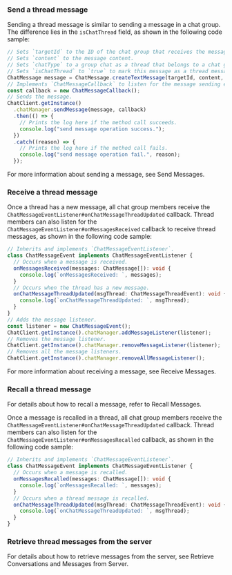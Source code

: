 <PlatformWrapper platform="react-native">

### Send a thread message

Sending a thread message is similar to sending a message in a chat group. The difference lies in the `isChatThread` field, as shown in the following code sample:

```typescript
// Sets `targetId` to the ID of the chat group that receives the message.
// Sets `content` to the message content.
// Sets `chatType` to a group chat as a thread that belongs to a chat group.
// Sets `isChatThread` to `true` to mark this message as a thread message.
ChatMessage message = ChatMessage.createTextMessage(targetId, content, chatType, {isChatThread});
// Implements `ChatMessageCallback` to listen for the message sending event.
const callback = new ChatMessageCallback();
// Sends the message.
ChatClient.getInstance()
  .chatManager.sendMessage(message, callback)
  .then(() => {
    // Prints the log here if the method call succeeds.
    console.log("send message operation success.");
  })
  .catch((reason) => {
    // Prints the log here if the method call fails.
    console.log("send message operation fail.", reason);
  });
```

For more information about sending a message, see <Link to="/agora-chat/client-api/messages/send-receive-messages?platform={{platform.PATH}}#send-a-text-message">Send Messages</Link>.


### Receive a thread message

Once a thread has a new message, all chat group members receive the `ChatMessageEventListener#onChatMessageThreadUpdated` callback. Thread members can also listen for the `ChatMessageEventListener#onMessagesReceived` callback to receive thread messages, as shown in the following code sample:

```typescript
// Inherits and implements `ChatMessageEventListener`.
class ChatMessageEvent implements ChatMessageEventListener {
  // Occurs when a message is received.
  onMessagesReceived(messages: ChatMessage[]): void {
    console.log(`onMessagesReceived: `, messages);
  }
  // Occurs when the thread has a new message.
  onChatMessageThreadUpdated(msgThread: ChatMessageThreadEvent): void {
    console.log(`onChatMessageThreadUpdated: `, msgThread);
  }
}
// Adds the message listener.
const listener = new ChatMessageEvent();
ChatClient.getInstance().chatManager.addMessageListener(listener);
// Removes the message listener.
ChatClient.getInstance().chatManager.removeMessageListener(listener);
// Removes all the message listeners.
ChatClient.getInstance().chatManager.removeAllMessageListener();
```

For more information about receiving a message, see <Link to="/agora-chat/client-api/messages/send-receive-messages?platform={{platform.PATH}}#receive-a-message">Receive Messages</Link>.


### Recall a thread message

For details about how to recall a message, refer to <Link to="/agora-chat/client-api/messages/send-receive-messages?platform={{platform.PATH}}#recall-a-message">Recall Messages</Link>.

Once a message is recalled in a thread, all chat group members receive the `ChatMessageEventListener#onChatMessageThreadUpdated` callback. Thread members can also listen for the `ChatMessageEventListener#onMessagesRecalled` callback, as shown in the following code sample:

```typescript
// Inherits and implements `ChatMessageEventListener`.
class ChatMessageEvent implements ChatMessageEventListener {
  // Occurs when a message is recalled.
  onMessagesRecalled(messages: ChatMessage[]): void {
    console.log(`onMessagesRecalled: `, messages);
  }
  // Occurs when a thread message is recalled.
  onChatMessageThreadUpdated(msgThread: ChatMessageThreadEvent): void {
    console.log(`onChatMessageThreadUpdated: `, msgThread);
  }
}
```


### Retrieve thread messages from the server

For details about how to retrieve messages from the server, see <Link to="/agora-chat/client-api/messages/retrieve-messages?platform={{platform.PATH}}#retrieve-historical-messages-of-the-specified-conversation">Retrieve Conversations and Messages from Server</Link>.

</PlatformWrapper>